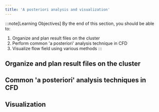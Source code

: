 ```yaml
---
title: 'A posteriori analysis and visualization'
---
```


:::note[Learning Objectives]
By the end of this section, you should be able to:
1. Organize and plan result files on the cluster
2. Perform common 'a posteriori' analysis technique in CFD
3. Visualize flow field using various methods
:::

## Organize and plan result files on the cluster

## Common 'a posteriori' analysis techniques in CFD

## Visualization